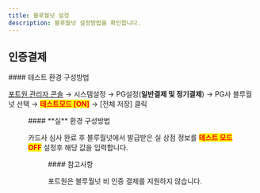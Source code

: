 ```yaml
---
title: 블루월넛 설정
description: 블루월넛 설정방법을 확인합니다.
---
```




## 인증결제

<Tabs>
<Tab title="테스트 결제">
#### 테스트 환경 구성방법

[포트원 관리자 콘솔](https://admin.portone.io/) → 시스템설정 → PG설정(**일반결제 및 정기결제**) → PG사 블루월넛 선택 → <mark style="color:red;">**테스트모드 \[ON]**</mark> → \[전체 저장] 클릭

<Figure src="/gitbook-assets/ko/image (152).png" caption="테스트 설정 예시" />

</Tab>

<Tab title="실 결제">
#### **실** 환경 구성방법

카드사 심사 완료 후 블루월넛에서 발급받은 실 상점 정보를 <mark style="color:red;">**테스트 모드 OFF**</mark> 설정후 해당 값을 입력합니다.

<Figure src="/gitbook-assets/ko/image (318).png" caption="실계정 설정 예시" />

</Tab>
</Tabs>

<Hint style="success">
#### 참고사항

포트원은 블루월넛 비 인증 결제를 지원하지 않습니다.

</Hint>
